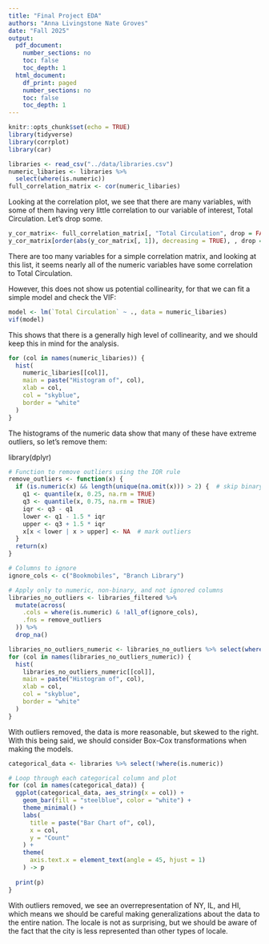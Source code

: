 ```yaml
---
title: "Final Project EDA"
authors: "Anna Livingstone Nate Groves"
date: "Fall 2025"
output:
  pdf_document:
    number_sections: no
    toc: false
    toc_depth: 1
  html_document:
    df_print: paged
    number_sections: no
    toc: false
    toc_depth: 1
---
```


```r
knitr::opts_chunk$set(echo = TRUE)
library(tidyverse)
library(corrplot)
library(car)
```


```r
libraries <- read_csv("../data/libraries.csv")
numeric_libaries <- libraries %>%
  select(where(is.numeric))
full_correlation_matrix <- cor(numeric_libaries)

```
Looking at the correlation plot, we see that there are many variables, with some of them having very little correlation to our variable of interest, Total Circulation. Let's drop some.

```r
y_cor_matrix<- full_correlation_matrix[, "Total Circulation", drop = FALSE]
y_cor_matrix[order(abs(y_cor_matrix[, 1]), decreasing = TRUE), , drop = FALSE]
```
There are too many variables for a simple correlation matrix, and looking at this list, it seems nearly all of the numeric variables have some correlation to Total Circulation.

However, this does not show us potential collinearity, for that we can fit a simple model and check the VIF:
```r
model <- lm(`Total Circulation` ~ ., data = numeric_libaries)
vif(model)
```
This shows that there is a generally high level of collinearity, and we should
keep this in mind for the analysis. 

```r
for (col in names(numeric_libaries)) {
  hist(
    numeric_libaries[[col]],
    main = paste("Histogram of", col),
    xlab = col,
    col = "skyblue",
    border = "white"
  )
}
```
The histograms of the numeric data show that many of these have extreme outliers, so let's remove them:

library(dplyr)
```r
# Function to remove outliers using the IQR rule
remove_outliers <- function(x) {
  if (is.numeric(x) && length(unique(na.omit(x))) > 2) {  # skip binary
    q1 <- quantile(x, 0.25, na.rm = TRUE)
    q3 <- quantile(x, 0.75, na.rm = TRUE)
    iqr <- q3 - q1
    lower <- q1 - 1.5 * iqr
    upper <- q3 + 1.5 * iqr
    x[x < lower | x > upper] <- NA  # mark outliers
  }
  return(x)
}

# Columns to ignore
ignore_cols <- c("Bookmobiles", "Branch Library")

# Apply only to numeric, non-binary, and not ignored columns
libraries_no_outliers <- libraries_filtered %>%
  mutate(across(
    .cols = where(is.numeric) & !all_of(ignore_cols),
    .fns = remove_outliers
  )) %>%
  drop_na()

```


```r
libraries_no_outliers_numeric <- libraries_no_outliers %>% select(where(is.numeric))
for (col in names(libraries_no_outliers_numeric)) {
  hist(
    libraries_no_outliers_numeric[[col]],
    main = paste("Histogram of", col),
    xlab = col,
    col = "skyblue",
    border = "white"
  )
}
```

With outliers removed, the data is more reasonable, but skewed to the right. With this being said, we should consider Box-Cox transformations when making the models.

```r
categorical_data <- libraries %>% select(!where(is.numeric))

# Loop through each categorical column and plot
for (col in names(categorical_data)) {
  ggplot(categorical_data, aes_string(x = col)) +
    geom_bar(fill = "steelblue", color = "white") +
    theme_minimal() +
    labs(
      title = paste("Bar Chart of", col),
      x = col,
      y = "Count"
    ) +
    theme(
      axis.text.x = element_text(angle = 45, hjust = 1)
    ) -> p
  
  print(p)
}
```
With outliers removed, we see an overrepresentation of NY, IL, and HI, which means we should be careful making generalizations about the data to the entire nation.
The locale is not as surprising, but we should be aware of the fact that the city is less represented than other types of locale.

